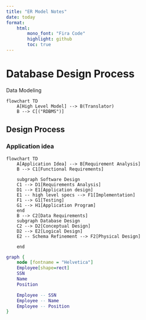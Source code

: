 ```yaml
---
title: "ER Model Notes"
date: today
format:
    html:
        mono_font: "Fira Code"
        highlight: github
        toc: true
---
```


# Database Design Process

Data Modeling

```mermaid
flowchart TD
    A[High Level Model] --> B(Translator)
    B --> C[("RDBMS")]
```

## Design Process

### Application idea
```mermaid
flowchart TD
    A[Application Idea] --> B[Requirement Analysis]
    B --> C1[Functional Requirements]

    subgraph Software Design
    C1 --> D1[Requirements Analysis]
    D1 --> E1[Application design]
    E1 -- high level specs --> F1[Implementation]
    F1 --> G1[Testing]
    G1 --> H1[Application Program]
    end
    B --> C2[Data Requirements]
    subgraph Database Design
    C2 --> D2[Conceptual Design]
    D2 --> E2[Logical Design]
    E2 -- Schema Refinement --> F2[Physical Design]

    end

```
    

```dot
graph {
    node [fontname = "Helvetica"]
    Employee[shape=rect]
    SSN
    Name
    Position

    Employee -- SSN
    Employee -- Name
    Employee -- Position
}
```
